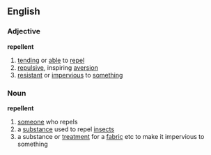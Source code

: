==English==
===Adjective===
'''repellent'''
# [[tend]]ing or [[able]] to [[repel]]
# [[repulsive]], inspiring [[aversion]]
# [[resistant]] or [[impervious]] to [[something]]
===Noun===
'''repellent'''
# [[someone]] who repels
# a [[substance]] used to repel [[insect]]s
# a substance or [[treatment]] for a [[fabric]] etc to make it impervious to something